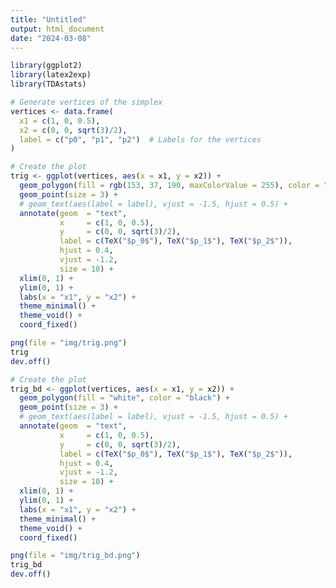 ```yaml
---
title: "Untitled"
output: html_document
date: "2024-03-08"
---
```


```r
library(ggplot2)
library(latex2exp)
library(TDAstats)

# Generate vertices of the simplex
vertices <- data.frame(
  x1 = c(1, 0, 0.5),
  x2 = c(0, 0, sqrt(3)/2),
  label = c("p0", "p1", "p2")  # Labels for the vertices
)

# Create the plot
trig <- ggplot(vertices, aes(x = x1, y = x2)) +
  geom_polygon(fill = rgb(153, 37, 190, maxColorValue = 255), color = "black") +
  geom_point(size = 3) +
  # geom_text(aes(label = label), vjust = -1.5, hjust = 0.5) + 
  annotate(geom  = "text", 
           x     = c(1, 0, 0.5), 
           y     = c(0, 0, sqrt(3)/2), 
           label = c(TeX("$p_0$"), TeX("$p_1$"), TeX("$p_2$")), 
           hjust = 0.4,
           vjust = -1.2,
           size = 10) +
  xlim(0, 1) +
  ylim(0, 1) +
  labs(x = "x1", y = "x2") +
  theme_minimal() +
  theme_void() +
  coord_fixed()
```

```r
png(file = "img/trig.png")
trig
dev.off()
```

```r
# Create the plot
trig_bd <- ggplot(vertices, aes(x = x1, y = x2)) +
  geom_polygon(fill = "white", color = "black") +
  geom_point(size = 3) +
  # geom_text(aes(label = label), vjust = -1.5, hjust = 0.5) + 
  annotate(geom  = "text", 
           x     = c(1, 0, 0.5), 
           y     = c(0, 0, sqrt(3)/2), 
           label = c(TeX("$p_0$"), TeX("$p_1$"), TeX("$p_2$")), 
           hjust = 0.4,
           vjust = -1.2,
           size = 10) +
  xlim(0, 1) +
  ylim(0, 1) +
  labs(x = "x1", y = "x2") +
  theme_minimal() +
  theme_void() +
  coord_fixed()
```

```r
png(file = "img/trig_bd.png")
trig_bd
dev.off()
```














